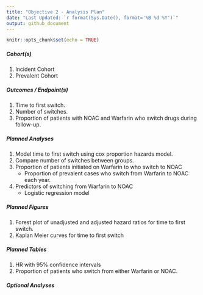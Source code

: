 ```yaml
---
title: "Objective 2 - Analysis Plan"
date: "Last Updated: `r format(Sys.Date(), format='%B %d %Y')`"
output: github_document
---
```


```r
knitr::opts_chunk$set(echo = TRUE)
```

##### Cohort(s)
1. Incident Cohort
2. Prevalent Cohort

##### Outcomes / Endpoint(s) 
1. Time to first switch.
2. Number of switches. 
3. Proportion of patients with NOAC and Warfarin who switch drugs during follow-up.


##### Planned Analyses
1.	Model time to first switch using cox proportion hazards model.
2.	Compare number of switches between groups.
3.  Proportion of patients initiated on Warfarin to who switch to NOAC
    * Proportion of prevalent cases who switch from Warfarin to NOAC each year.
4.  Predictors of switching from Warfarin to NOAC
    * Logistic regression model

##### Planned Figures
1.	Forest plot of unadjusted and adjusted hazard ratios for time to first switch. 
2.	Kaplan Meier curves for time to first switch

##### Planned Tables
1.	HR with 95% confidence intervals
2.	Proportion of patients who switch from either Warfarin or NOAC.


##### Optional Analyses






